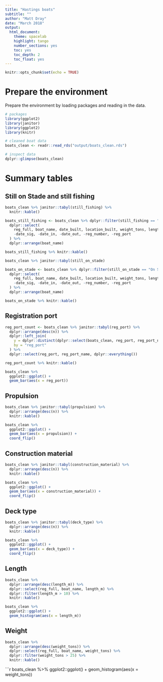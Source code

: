```yaml
---
title: "Hastings boats"
subtitle: ""
author: "Matt Dray"
date: "March 2018"
output:
  html_document:
    theme: spacelab
    highlight: tango
    number_sections: yes
    toc: yes
    toc_depth: 2
    toc_float: yes
---
```


```r
knitr::opts_chunk$set(echo = TRUE)
```

# Prepare the environment

Prepare the environment by loading packages and reading in the data.

```r
# packages
library(ggplot2)
library(janitor)
library(ggplot2)
library(knitr)

# cleaned boat data
boats_clean <- readr::read_rds("output/boats_clean.rds")

# inspect data
dplyr::glimpse(boats_clean)
```

# Summary tables

## Still on Stade and still fishing

```r
boats_clean %>% janitor::tabyl(still_fishing) %>% 
  knitr::kable()
```

```r
boats_still_fishing <- boats_clean %>% dplyr::filter(still_fishing == "Still fishing") %>% 
  dplyr::select(
    reg_full, boat_name, date_built, location_built, weight_tons, length_m,
    -date_sig, -date_in, -date_out, -reg_number, -reg_port
  ) %>% 
  dplyr::arrange(boat_name)

boats_still_fishing %>% knitr::kable()
```



```r
boats_clean %>% janitor::tabyl(still_on_stade)
```

```r
boats_on_stade <- boats_clean %>% dplyr::filter(still_on_stade == "On Stade") %>% 
  dplyr::select(
    reg_full, boat_name, date_built, location_built, weight_tons, length_m
    -date_sig, -date_in, -date_out, -reg_number, -reg_port
  ) %>% 
  dplyr::arrange(boat_name)

boats_on_stade %>% knitr::kable()
```


## Registration port

```r
reg_port_count <- boats_clean %>% janitor::tabyl(reg_port) %>% 
  dplyr::arrange(desc(n)) %>% 
  dplyr::left_join(
    y = dplyr::distinct(dplyr::select(boats_clean, reg_port, reg_port_name)),
    by = "reg_port"
  ) %>% 
  dplyr::select(reg_port, reg_port_name, dplyr::everything())

reg_port_count %>% knitr::kable()
```


```r
boats_clean %>%
  ggplot2::ggplot() + 
  geom_bar(aes(x = reg_port))
```


## Propulsion

```r
boats_clean %>% janitor::tabyl(propulsion) %>% 
  dplyr::arrange(desc(n)) %>% 
  knitr::kable()
```

```r
boats_clean %>%
  ggplot2::ggplot() + 
  geom_bar(aes(x = propulsion)) +
  coord_flip()
```

## Construction material

```r
boats_clean %>% janitor::tabyl(construction_material) %>% 
  dplyr::arrange(desc(n)) %>% 
  knitr::kable()
```

```r
boats_clean %>%
  ggplot2::ggplot() + 
  geom_bar(aes(x = construction_material)) +
  coord_flip()
```

## Deck type

```r
boats_clean %>% janitor::tabyl(deck_type) %>% 
  dplyr::arrange(desc(n)) %>% 
  knitr::kable()
```

```r
boats_clean %>%
  ggplot2::ggplot() + 
  geom_bar(aes(x = deck_type)) +
  coord_flip()
```

## Length

```r
boats_clean %>%
  dplyr::arrange(desc(length_m)) %>% 
  dplyr::select(reg_full, boat_name, length_m) %>% 
  dplyr::filter(length_m > 10) %>% 
  knitr::kable()
```

```r
boats_clean %>%
  ggplot2::ggplot() + 
  geom_histogram(aes(x = length_m))
```

## Weight

```r
boats_clean %>%
  dplyr::arrange(desc(weight_tons)) %>% 
  dplyr::select(reg_full, boat_name, weight_tons) %>% 
  dplyr::filter(weight_tons > 25) %>% 
  knitr::kable()
```

```r
boats_clean %>%
  ggplot2::ggplot() + 
  geom_histogram(aes(x = weight_tons))